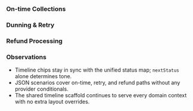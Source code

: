 
<Meta of={InvoiceTimelineStories} />

### On-time Collections

<Canvas>
  <Story of={InvoiceTimelineStories.CollectionsEvents} />
</Canvas>

### Dunning & Retry

<Canvas>
  <Story of={InvoiceTimelineStories.CollectionsDunning} />
</Canvas>

### Refund Processing

<Canvas>
  <Story of={InvoiceTimelineStories.CollectionsRefunds} />
</Canvas>

### Observations

- Timeline chips stay in sync with the unified status map; `nextStatus` alone determines tone.
- JSON scenarios cover on-time, retry, and refund paths without any provider conditionals.
- The shared timeline scaffold continues to serve every domain context with no extra layout overrides.
